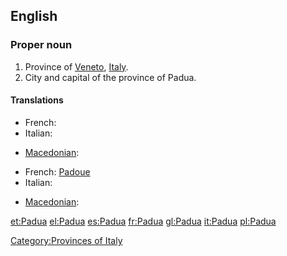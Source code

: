 ==English==

===Proper noun===
{{en-proper noun}}

# Province of [[Veneto]], [[Italy]].
# City and capital of the province of Padua.

====Translations====
{{trans-top|province}}
* French: {{t+|fr|Padoue}}
* Italian: {{t+|it|Padova}}
{{trans-mid}}
* [[Macedonian]]: {{t|mk|Падова|f|tr=Padóva}}
{{trans-bottom}}

{{trans-top|city}}
* French: [[Padoue]]
* Italian: {{t+|it|Padova|f}}
{{trans-mid}}
* [[Macedonian]]: {{t|mk|Падова|f|tr=Padóva}}
{{trans-bottom}}

[[Category:Provinces of Italy]]

[[et:Padua]]
[[el:Padua]]
[[es:Padua]]
[[fr:Padua]]
[[gl:Padua]]
[[it:Padua]]
[[pl:Padua]]